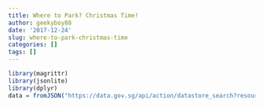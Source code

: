 ```yaml
---
title: Where to Park? Christmas Time!
author: geekyboy88
date: '2017-12-24'
slug: where-to-park-christmas-time
categories: []
tags: []
---
```


```r
library(magrittr)
library(jsonlite)
library(dplyr)
data = fromJSON("https://data.gov.sg/api/action/datastore_search?resource_id=139a3035-e624-4f56-b63f-89ae28d4ae4c&limit=5000")

```

